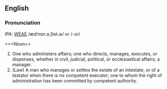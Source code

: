 ==English==


===Pronunciation===
IPA: [[WEAE]] /ædˈmɪn.ə.ʃtet.ɚ/ or /-or/

===Noun==
# One who administers affairs; one who directs, manages, executes, or dispenses, whether in civil, judicial, political, or ecclesiastical affairs; a manager.
# (Law) A man who manages or settles the estate of an intestate, or of a testator when there is no competent executor; one to whom the right of administration has been committed by competent authority.